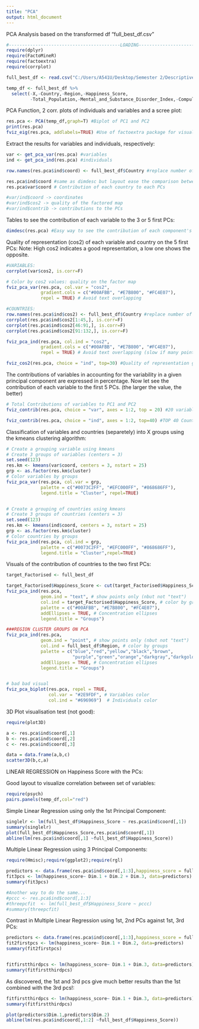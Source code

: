 ```yaml
---
title: "PCA"
output: html_document
---
```


PCA Analysis based on the transformed df "full_best_df.csv"

```r
#------------------------------------------LOADING---------------------------------------------
require(dplyr)
require(FactoMineR)
require(factoextra)
require(corrplot)

full_best_df <- read.csv("C:/Users/A541U/Desktop/Semester 2/Descriptive R Project/2018_World_Happiness_Multivariate_Analysis/DATA/full_best_df.csv")

temp_df <- full_best_df %>% 
  select(-X,-Country,-Region,-Happiness_Score,
         -Total_Population,-Mental_and_Substance_Disorder_Index,-Compulsory_Education_in_Years,-Agricultural_Land_Percentage,-Generosity,-Forest_Area_Land_Percentage,-Suicide_Index,-Legal_Rights_Index)
```

PCA Function, 2 corr. plots of individuals and variables and a scree plot:
```r
res.pca <- PCA(temp_df,graph=T) #Biplot of PC1 and PC2
print(res.pca)
fviz_eig(res.pca, addlabels=TRUE) #Use of factoextra package for visualization instead of factominer
```

Extract the results for variables and individuals, respectively:
```r
var <- get_pca_var(res.pca) #variables
ind <- get_pca_ind(res.pca) #individuals

row.names(res.pca$ind$coord) <- full_best_df$Country #replace number of each row by country name.

res.pca$ind$coord #same as dimdesc but layout ease the comparison between PCs
res.pca$var$coord # Contribution of each country to each PCs

#var/ind$coord -> coordinates
#var/ind$cos2 -> quality of the factored map
#var/ind$contrib -> contributions to the PCs
```

Tables to see the contribution of each variable to the 3 or 5 first PCs:
```r
dimdesc(res.pca) #Easy way to see the contribution of each component's variables
```

Quality of representation (cos2) of each variable and country on the 5 first PCs:
Note: High cos2 indicates a good representation, a low one shows the opposite. 
```r
#VARIABLES:
corrplot(var$cos2, is.corr=F)

# Color by cos2 values: quality on the factor map
fviz_pca_var(res.pca, col.var = "cos2",
             gradient.cols = c("#00AFBB", "#E7B800", "#FC4E07"), 
             repel = TRUE) # Avoid text overlapping

#COUNTRIES:
row.names(res.pca$ind$cos2) <- full_best_df$Country #replace number of each row by country name.
corrplot(res.pca$ind$cos2[1:45,], is.corr=F)
corrplot(res.pca$ind$cos2[46:91,], is.corr=F)
corrplot(res.pca$ind$cos2[91:132,], is.corr=F)

fviz_pca_ind(res.pca, col.ind = "cos2", 
             gradient.cols = c("#00AFBB", "#E7B800", "#FC4E07"),
             repel = TRUE) # Avoid text overlapping (slow if many points)

fviz_cos2(res.pca, choice = "ind", top=30) #Quality of representation graph
```

The contributions of variables in accounting for the variability in a given principal component are expressed in percentage.
Now let see the contribution of each variable to the first 5 PCs. (the larger the value, the better)
```r
# Total Contributions of variables to PC1 and PC2
fviz_contrib(res.pca, choice = "var", axes = 1:2, top = 20) #20 variables 

fviz_contrib(res.pca, choice = "ind", axes = 1:2, top=40) #TOP 40 Countries (more is not readable)
```

Classification of variables and countries (separetely) into X groups using the kmeans clustering algorithm:
```r

# Create a grouping variable using kmeans
# Create 3 groups of variables (centers = 3)
set.seed(123)
res.km <- kmeans(var$coord, centers = 3, nstart = 25)
grp <- as.factor(res.km$cluster)
# Color variables by groups
fviz_pca_var(res.pca, col.var = grp, 
             palette = c("#0073C2FF", "#EFC000FF", "#868686FF"),
             legend.title = "Cluster", repel=TRUE)


# Create a grouping of countries using kmeans
# Create 3 groups of countries (centers = 3)
set.seed(123)
res.km <- kmeans(ind$coord, centers = 3, nstart = 25)
grp <- as.factor(res.km$cluster)
# Color countries by groups
fviz_pca_ind(res.pca, col.ind = grp, 
             palette = c("#0073C2FF", "#EFC000FF", "#868686FF"),
             legend.title = "Cluster",repel=TRUE)
```

Visuals of the contribution of countries to the two first PCs:
```r

target_Factorised <- full_best_df

target_Factorised$Happiness_Score <- cut(target_Factorised$Happiness_Score,breaks=3)
fviz_pca_ind(res.pca,
             geom.ind = "text", # show points only (nbut not "text")
             col.ind = target_Factorised$Happiness_Score, # color by groups
             palette = c("#00AFBB", "#E7B800", "#FC4E07"),
             addEllipses = TRUE, # Concentration ellipses
             legend.title = "Groups")

###REGION CLUSTER GROUPS ON PCA
fviz_pca_ind(res.pca,
             geom.ind = "point", # show points only (nbut not "text")
             col.ind = full_best_df$Region, # color by groups
             palette = c("blue","red","yellow","black","brown",
                         "purple","green","orange","darkgray","darkgoldenrod4"),
             addEllipses = TRUE, # Concentration ellipses
             legend.title = "Groups")


# bad bad visual
fviz_pca_biplot(res.pca, repel = TRUE,
                col.var = "#2E9FDF", # Variables color
                col.ind = "#696969")  # Individuals color
```


3D Plot visualisation test (not good):
```r
require(plot3D)

a <- res.pca$ind$coord[,1]
b <- res.pca$ind$coord[,2]
c <- res.pca$ind$coord[,3]

data = data.frame(a,b,c)
scatter3D(b,c,a)
```

LINEAR REGRESSION on Happiness Score with the PCs:

Good layout to visualize correlation between set of variables:
```r
require(psych)
pairs.panels(temp_df,col="red")
```

Simple Linear Regression using only the 1st Principal Component:
```r

singlelr <- lm(full_best_df$Happiness_Score ~ res.pca$ind$coord[,1])
summary(singlelr)
plot(full_best_df$Happiness_Score,res.pca$ind$coord[,1])
abline(lm(res.pca$ind$coord[,1] ~full_best_df$Happiness_Score))
```

Multiple Linear Regression using 3 Principal Components:
```r
require(Hmisc);require(ggplot2);require(rgl)

predictors <- data.frame(res.pca$ind$coord[,1:3],happiness_score = full_best_df$Happiness_Score)
fit3pcs <- lm(happiness_score~ Dim.1 + Dim.2 + Dim.3, data=predictors)
summary(fit3pcs)

#Another way to do the same...
#pccc <- res.pca$ind$coord[,1:3] 
#threepcfit  <- lm(full_best_df$Happiness_Score ~ pccc)
#summary(threepcfit)
```

Contrast in Multiple Linear Regression using 1st, 2nd PCs against 1st, 3rd PCs:
```r

predictors <- data.frame(res.pca$ind$coord[,1:3],happiness_score = full_best_df$Happiness_Score)
fit2firstpcs <- lm(happiness_score~ Dim.1 + Dim.2, data=predictors)
summary(fit2firstpcs)


fitfirstthirdpcs <- lm(happiness_score~ Dim.1 + Dim.3, data=predictors)
summary(fitfirstthirdpcs)
```

As discovered, the 1st and 3rd pcs give much better results than the 1st combined with the 3rd pcs!:
```r
fitfirstthirdpcs <- lm(happiness_score~ Dim.1 + Dim.3, data=predictors)
summary(fitfirstthirdpcs)

plot(predictors$Dim.1,predictors$Dim.2)
abline(lm(res.pca$ind$coord[,1:2] ~full_best_df$Happiness_Score))

```
